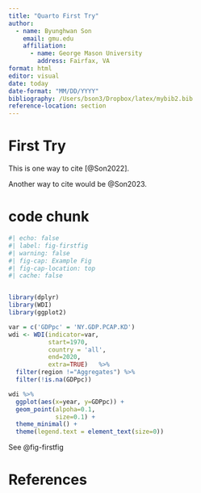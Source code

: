 ```yaml
---
title: "Quarto First Try"
author: 
  - name: Byunghwan Son
    email: gmu.edu
    affiliation:
      - name: George Mason University
        address: Fairfax, VA
format: html
editor: visual
date: today
date-format: "MM/DD/YYYY"
bibliography: /Users/bson3/Dropbox/latex/mybib2.bib
reference-location: section
---
```


# First Try

This is one way to cite [@Son2022].

Another way to cite would be @Son2023.

# code chunk

```r
#| echo: false
#| label: fig-firstfig
#| warning: false
#| fig-cap: Example Fig
#| fig-cap-location: top
#| cache: false


library(dplyr)
library(WDI)
library(ggplot2)

var = c('GDPpc' = 'NY.GDP.PCAP.KD')
wdi <- WDI(indicator=var,
           start=1970,
           country = 'all',
           end=2020,
           extra=TRUE)   %>%
  filter(region !="Aggregates") %>%
  filter(!is.na(GDPpc))

wdi %>%
  ggplot(aes(x=year, y=GDPpc)) +
  geom_point(alpoha=0.1,
             size=0.1) +
  theme_minimal() +
  theme(legend.text = element_text(size=0))

```

See @fig-firstfig

# References
